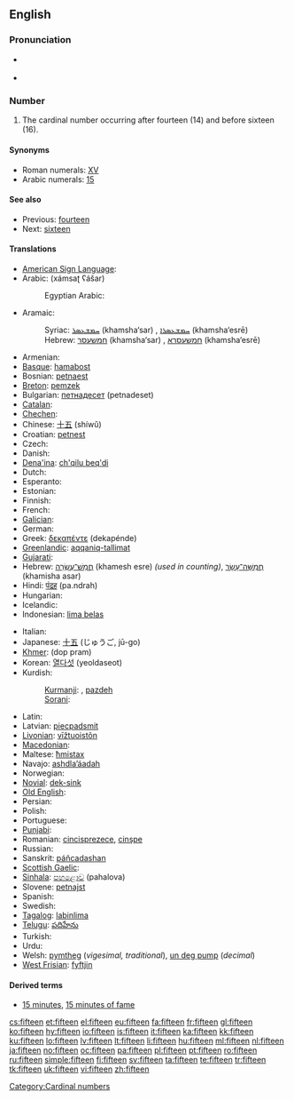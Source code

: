 ==English==

===Pronunciation===
* {{qualifier|next word stressed near the first syllable}}
*: {{a|UK|US}} {{IPA|/ˈfɪf.tiːn/}}
*: {{audio|en-us-fifteen.ogg|Audio (US)}}
* {{qualifier|next word stressed after the first syllable}}
*: {{a|UK|US}} {{IPA|/ˌfɪfˈtiːn/}}
*: {{rhymes|iːn}}

===Number===
{{infl|en|numeral|cardinal||ordinal|fifteenth}}

# The cardinal number occurring after fourteen (14) and before sixteen (16).

====Synonyms====
* Roman numerals: [[XV]]
* Arabic numerals: [[15]]

====See also====
* Previous: [[fourteen]]
* Next: [[sixteen]]

====Translations====
{{trans-top|cardinal number}}
* [[American Sign Language]]: {{t-image|ase|LSQ 15.jpg|35px|OpenB@Side-PalmBack Flatten}}
* Arabic: {{Arab|[[خمسة عشر]]}} (xámsaʈ ʕášar)
*: Egyptian Arabic: {{tø|arz|خمستاشر|tr=xamastaashar|sc=Arab|xs=Egyptian Arabic}}
* Aramaic:
*: Syriac: [[ܚܡܫܥܣܪ]] (khamsha‘sar) {{m}}, [[ܚܡܫܥܣܪܐ]] (khamsha‘esrē) {{f}}
*: Hebrew: [[חמשעסר]] (khamsha‘sar) {{m}}, [[חמשעסרא]] (khamsha‘esrē) {{f}}
* Armenian: {{t+|hy|տասնհինգ|tr=tasnhing}}
* [[Basque]]: [[hamabost]]
* Bosnian: [[petnaest]]
* [[Breton]]: [[pemzek]]
* Bulgarian: [[петнадесет]] (petnadeset)
* [[Catalan]]: {{t+|ca|quinze}}
* [[Chechen]]: {{tø|ce|пхийтта|tr=pxiytta}}
* Chinese: [[十五]] (shíwǔ)
* Croatian: [[petnest]]
* Czech: {{t-|cs|patnáct}}
* Danish: {{t+|da|femten}}
* [[Dena'ina]]: [[ch'qilu beq'di]]
* Dutch: {{t+|nl|vijftien|f}}
* Esperanto: {{t-|eo|dek kvin|xs=Esperanto}}
* Estonian: {{t-|et|viisteist}}
* Finnish: {{t+|fi|viisitoista}}
* French: {{t+|fr|quinze|m}}
* [[Galician]]: {{t+|gl|quince|xs=Galician}}
* German: {{t+|de|fünfzehn|f}}
* Greek: [[δεκαπέντε]] (dekapénde)
* [[Greenlandic]]: [[aqqaniq-tallimat]]
* [[Gujarati]]: {{t|gu|પંદર|tr=pandar|sc=Gujr|xs=Gujarati}}
* Hebrew: [[חמש עשרה|חֲמֵשׁ־עֶשְׂרֵה]] (khamesh esre) {{f}} ''(used in counting)'', [[חמישה עשר|חֲמִשָּׁה־עָשָׂר]] (khamisha asar) {{m}}
* Hindi: [[पंद्रह]] (pa.ndrah) {{m}}
* Hungarian: {{t+|hu|tizenöt}}
* Icelandic: {{t+|is|fimmtán}}
* Indonesian: [[lima belas]]
{{trans-mid}}
* Italian: {{t+|it|quindici|m}}
* Japanese: [[十五]] (じゅうご, jū-go)
* [[Khmer]]: {{Khmr|[[ដប់ប្រាំ]]}} (dop pram)
* Korean: [[열다섯]] (yeoldaseot)
* Kurdish:
*: [[Kurmanji]]: {{t|ku|pazde}}, [[pazdeh]]
*: [[Sorani]]: {{ku-Arab|[[پانزه]]}}
* Latin: {{t+|la|quindecim|alt=quīndecim}}
* Latvian: [[piecpadsmit]]
* [[Livonian]]: [[vīžtuoistõn]]
* [[Macedonian]]: {{t|mk|петнаесет|tr=petnáeset}}
* Maltese: [[ħmistax]]
* Navajo: [[ashdlaʼáadah]]
* Norwegian: {{t+|no|femten}}
* [[Novial]]: [[dek-sink]]
* [[Old English]]: {{t|ang|fiftiene|alt=fīftīene|xs=Old English}}
* Persian: {{t|fa|پانزده|tr=pænzdah|xs=Persian}}
* Polish: {{t+|pl|piętnaście}}
* Portuguese: {{t+|pt|quinze}}
* [[Punjabi]]: {{t-|pa|ਪੰਦਰਾਂ|sc=Guru|xs=Punjabi}}
* Romanian: [[cincisprezece]], [[cinşpe]] {{italbrac|informal}}
* Russian: {{t+|ru|пятнадцать|tr=pjatnádtsat’}}
* Sanskrit: [[páñcadashan]]
* [[Scottish Gaelic]]: {{t-|gd|còig|xs=Scottish Gaelic}} {{t-|gd|deug|xs=Scottish Gaelic}}
* [[Sinhala]]: [[පහළොව]] (pahalova)
* Slovene: [[petnajst]]
* Spanish: {{t+|es|quince|m}}
* Swedish: {{t+|sv|femton}}
* [[Tagalog]]: [[labinlima]]
* [[Telugu]]: [[పదిహేను]]
* Turkish: {{t+|tr|on beş}}
* Urdu: {{t-|ur|پندرہ|tr=pandrah|xs=Urdu}}
* Welsh: [[pymtheg]] (''vigesimal, traditional''), [[un deg pump]] (''decimal'')
* [[West Frisian]]: [[fyftjin]]
{{trans-bottom}}

====Derived terms====
* [[15 minutes]], [[15 minutes of fame]]

[[Category:Cardinal numbers]]

[[cs:fifteen]]
[[et:fifteen]]
[[el:fifteen]]
[[eu:fifteen]]
[[fa:fifteen]]
[[fr:fifteen]]
[[gl:fifteen]]
[[ko:fifteen]]
[[hy:fifteen]]
[[io:fifteen]]
[[is:fifteen]]
[[it:fifteen]]
[[ka:fifteen]]
[[kk:fifteen]]
[[ku:fifteen]]
[[lo:fifteen]]
[[lv:fifteen]]
[[lt:fifteen]]
[[li:fifteen]]
[[hu:fifteen]]
[[ml:fifteen]]
[[nl:fifteen]]
[[ja:fifteen]]
[[no:fifteen]]
[[oc:fifteen]]
[[pa:fifteen]]
[[pl:fifteen]]
[[pt:fifteen]]
[[ro:fifteen]]
[[ru:fifteen]]
[[simple:fifteen]]
[[fi:fifteen]]
[[sv:fifteen]]
[[ta:fifteen]]
[[te:fifteen]]
[[tr:fifteen]]
[[tk:fifteen]]
[[uk:fifteen]]
[[vi:fifteen]]
[[zh:fifteen]]